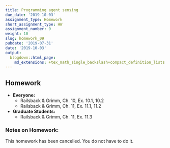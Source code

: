 ```yaml
---
title: Programming agent sensing
due_date: '2019-10-03'
assignment_type: Homework
short_assignment_type: HW
assignment_number: 9
weight: 10
slug: homework_09
pubdate: '2019-07-31'
date: '2019-10-03'
output:
  blogdown::html_page:
    md_extensions: +tex_math_single_backslash+compact_definition_lists
---
```

## Homework

* **Everyone:**
  * Railsback & Grimm, Ch. 10, Ex. 10.1, 10.2
  * Railsback & Grimm, Ch. 11, Ex. 11.1, 11.2
* **Graduate Students:**
  * Railsback & Grimm, Ch. 11, Ex. 11.3

### Notes on Homework:

This homework has been cancelled. You do not have to do it.